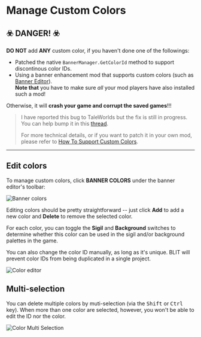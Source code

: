# Manage Custom Colors

## ☣️ DANGER! ☣️

**DO NOT** add **ANY** custom color, if you haven't done one of the followings:

- Patched the native `BannerManager.GetColorId` method to support discontinous color IDs.
- Using a banner enhancement mod that supports custom colors (such as [Banner Editor](https://www.nexusmods.com/mountandblade2bannerlord/mods/4944)).<br />
  **Note that** you have to make sure _all_ your mod players have also installed such a mod!

Otherwise, it will **crash your game and corrupt the saved games**!!!

> I have reported this bug to TaleWorlds but the fix is still in progress.
> You can help bump it in this [thread](https://forums.taleworlds.com/index.php?threads/game-crash-if-banner-color-ids-are-not-continuous-from-194.459436/).
>
> For more technical details, or if you want to patch it in your own mod, please refer to [How To Support Custom Colors](/how-to-support-custom-colors).

---

## Edit colors

To manage custom colors, click **BANNER COLORS** under the banner editor's toolbar:

![Banner colors](./images/banner-5-goto-colors.png)

Editing colors should be pretty straightforward -- just click **Add** to add a new color and **Delete** to remove the selected color.

For each color, you can toggle the **Sigil** and **Background** switches to determine whether this color can be used in the sigil and/or background palettes in the game.

You can also change the color ID manually, as long as it's unique. BLIT will prevent color IDs from being duplicated in a single project.

![Color editor](./images/banner-6-color-editor.png)

## Multi-selection

You can delete multiple colors by muti-selection (via the <kbd>Shift</kbd> or <kbd>Ctrl</kbd> key). When more than one color are selected, however, you won't be able to edit the ID nor the color.

![Color Multi Selection](./images/banner-9-multi-colors.png)
